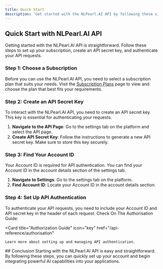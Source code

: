 ```yaml
---
title: Quick Start
description: 'Get started with the NLPearl.AI API by following these simple steps to set up your subscription, API secret key, and authentication.'
---
```



## Quick Start with NLPearl.AI API

Getting started with the NLPearl.AI API is straightforward. Follow these steps to set up your subscription, create an API secret key, and authenticate your API requests.


### Step 1: Choose a Subscription

Before you can use the NLPearl.AI API, you need to select a subscription plan that suits your needs. Visit the [Subscription Plans](#) page to view and choose the plan that best fits your requirements.

### Step 2: Create an API Secret Key

To interact with the NLPearl.AI API, you need to create an API secret key. This key is essential for authenticating your requests.

1. **Navigate to the API Page**: Go to the settings tab on the platform and select the API page.
2. **Create API Secret Key**: Follow the instructions to generate a new API secret key. Make sure to store this key securely.

### Step 3: Find Your Account ID

Your Account ID is required for API authentication. You can find your Account ID in the account details section of the settings tab.

1. **Navigate to Settings**: Go to the settings tab on the platform.
2. **Find Account ID**: Locate your Account ID in the account details section.

### Step 4: Set Up API Authentication

To authenticate your API requests, you need to include your Account ID and API secret key in the header of each request. Check On The Authorisation Guide:


<CardGroup cols={2}>
 
  <Card
    title="Authorization Guide"
    icon="key"
    href="/api-reference/authorisation"
  >
    Learn more about setting up and managing API authentication.
  </Card>
</CardGroup>
## Conclusion
Starting with the NLPearl.AI API is easy and straightforward. By following these steps, you can quickly set up your account and begin integrating powerful AI capabilities into your applications.